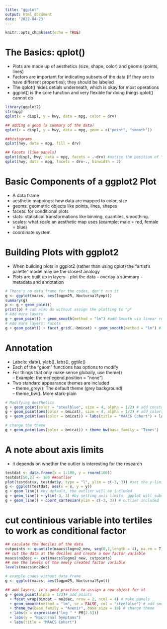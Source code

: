 ```yaml
---
title: "ggplot"
output: html_document
date: '2022-04-23'
---
```


```r
knitr::opts_chunk$set(echo = TRUE)
```

# The Basics: qplot()
* Plots are made up of aesthetics (size, shape, color) and geoms (points, lines)
* Factors are important for indicating subsets of the data (if they are to have different properties); they should be labeled
* The qplot() hides detials underneath, which is okay for most operations
* ggplot() is the core function and very flexible for doing things qplot() cannot do

```r
library(ggplot2)
str(mpg)
qplot(x = displ, y = hwy, data = mpg, color = drv)

## adding a geom (a summary of the data)
qplot(x = displ, y = hwy, data = mpg, geom = c("point", "smooth"))

##histograms
qplot(hwy, data = mpg, fill = drv)

## Facets (like panels)
qplot(displ, hwy, data = mpg, facets = .~drv) #notice the position of "~." or ".~", the former of which splits coloumns and the latter one splits rows
qplot(hwy, data = mpg, facets = drv~., binwidth = 2)
```

# Basic Components of a ggplot2 Plot
* A data frame
* aesthetic mappings: how data are mapped to color, size
* geoms: geometric objects like points, lines, shapes
* facets: for conditional plots
* stats: statistical transformations like binning, quantiles, smoothing.
* scales: what scale an aesthetic map uses (example: male = red, female = blue)
* coordinate system

# Building Plots with ggplot2
* When building plots in ggplot2 (rather than using qplot) the "artist's palette" model may be the closest analogy
* Plots are built up in layers
-- plot the data
-- overlay a summary
-- metadata and annotation

```r
# There's no data frame for the codes, don't run it
g <- ggplot(maacs, aes(logpm25, NocturnalSympt))
summary(g)
p <- g + geom_point()
print(p) # can also do without assign the plotting to "p"
# Add more layers
g + geom_point() + geom_smooth(method = "lm") #add Smooth via linear regression line
# Add more layers: Facets
g + geom_point() + facet_grid(.~bmicat) + geom_smooth(method = "lm") #labels are automatically set on plotting, therefore, it's better practice to always give informative labels in factors of the data frame being plotted

```

# Annotation
* Labels: xlab(), ylab(), labs(), ggtile()
* Each of the "geom" functions has options to modify
* For things that only make sense globally, use theme()  
  -- Example: theme(legend.position = "none")
* Two standard appearance themes are included   
  -- theme_grey(): The default theme (grey background)   
  -- theme_bw(): More stark-plain  
  
```r
# Modifying Aesthetics
g + geom_point(color = "steelblue", size = 4, alpha = 1/2) # add constant color values for whole plotting
g + geom_point(aes(color = bmicat), size = 4, alpha = 1/2) # add colors on data variable
g + geom_point(aes(color = bmicat)) + labs(title = "MAACS Cohort") + labs(x = expression("log " * PM[2.5]), y = "Nocturnal Symptoms")

# change the theme
g + geom_point(aes(color = bmicat)) + theme_bw(base_family = "Times")
```

# A note about axis limits
* it depends on whether the outlier is interesting for the research
```r
testdat <- data.frame(x = 1:100, y = rnorm(100))
testdat[50,2] <- 100 ##outlier
plot(testdat$x, testdat$y, type = "l", ylim = c(-3, 3)) #set the y-limits to conceal outliers
g <- ggplot(testdat, aes(x = x, y = y))
g + geom_line() #by default, the outlier will be included
g + geom_line() + ylim(-3, 3) #by setting axis limits, ggplot will subset data within the region
g + geom_line() + coord_cartesian(ylim = c(-3, 3)) # outlier included
```


# cut continious variable into tertiles to work as conditional factor

```r
## caculate the deciles of the data
cutpoints <- quantile(maacs$logno2_new, seq(0,1,length = 4), na.rm = T)
## cut the data at the deciles and create a new factor variable
maacs$no2dec <- cut(maacs$logno2_new, cutpoints)
## see the levels of the newly created factor variable
levels(maacs$no2dec)

# example codes without data frame
g <- ggplot(maacs, aes(logpm25, NocturnalSymt))

## add layers, it's good practice to assign a new object for it
g + geom_point(alpha = 1/3)# add points
  + facet_wrap(bimcat ~ no2dec, nrow = 2, ncol = 4) # make panels
  + geom_smooth(method = "lm", se = FALSE, col = "steelblue") # add smoother
  + theme_bw(base_family = "Avenir", base_size = 10) # change theme
  + labs(x = expression("log " * PM[2.5]))
  + labs(y = "Nocturnal Symptoms")
  + labs(title = "MAACS Cohort")

```
